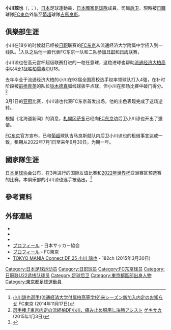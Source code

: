 {{short description|日本足球运动员}}
{{Use dmy dates|date=2017年5月}}
{{noteTA
|G1=football
|G2=JLeague
}}
{{Infobox football biography
|name=小川 諒也<br />''Ryoya Ogawa''
|image=Ogawa_Ryoya.jpg
|image_size=
|fullname=Ryoya Ogawa
|birth_date={{birth date and age|1996|11|24|df=y}}
|birth_place={{JPN}}[[東京都|東京都]][[練馬區|練馬區]]
|death_date=
|height={{height|m=1.79|precision=0}}
|position=[[後衛_(足球)|后卫]]
|currentclub= [[維多利亞體育會|吉馬良斯]] ([[FC東京|FC東京]]外借)
|clubnumber=6
| youthyears1 = 2012–2014
| youthclubs1 =流通經濟大學柏高等學校
| years1 = 2015–
| clubs1 = [[FC東京|FC東京]] 
| caps1 = 131
| goals1 = 4
| years2 = 2015
| clubs2 = → [[日職聯U22選拔隊|日職聯U22選拔隊]] (外借)
| caps2 = 14
| goals2 = 0
| years3 = 2022–
| clubs3 = → [[維多利亞體育會|吉馬良斯]] (外借)
| caps3 = 0
| goals3 = 0
| nationalyears1 = 2021– 
| nationalteam1 = [[日本國家足球隊|日本]]                  
| nationalcaps1 = 5
| nationalgoals1 = 0
|club-update= 2022年5月28日
| nationalteam-update = 2021年6月15日
}}

'''小川諒也'''（{{lang-ja|小川 諒也}}，{{lang-en|Ryoya Ogawa}}；{{Bd|1996年|11月24日||}}），[[日本|日本]]足球運動員，[[日本國家足球隊|日本國家足球隊]]成員，司職[[後衛_(足球)|后卫]]，現時被[[日本職業足球聯賽|日職]]球隊[[FC東京|FC東京]]外借至[[葡超|葡超]]球隊[[維多利亞體育會|吉馬良斯]]。

==俱樂部生涯==
小川在18岁的时候就已经被[[日职|日职]]联赛的[[FC东京|FC东京]]从流通经济大学附属中学招入到一线队。<ref name="fct2014">[http://www.fctokyo.co.jp/?p=202238 小川諒也選手(流通経済大学付属柏高等学校)来シーズン新加入内定のお知らせ] {{Wayback|url=http://www.fctokyo.co.jp/?p=202238 |date=20160315074434 }} FC東京 (2014年11月17日)</ref>入队之后他一直代表FC东京一队和二队参加[[日职|日职]]和[[日丙|日丙]]联赛，

小川谅也在高元宫杯超级联赛打进的一粒任意球，这粒进球也帮助[[流通经济大柏高中|流通经济大柏高中]]以4比1战胜[[柏雷素尔|柏雷素尔]]U18。

去年毕业于流通经济大柏的小川在93届全国高校选手权率领球队打入4强，在补时阶段被[[前橋育英高等學校|前桥育英]]的队长[[铃木德真|铃木德真]]弧线球扳平点球，但小川在那场比赛中破门得分。<ref>[http://web.gekisaka.jp/news/detail/?154869-154869-fl 選手権 F東京内定の流経柏DF小川、痛み止め服用し決勝アシスト] {{Wayback|url=http://web.gekisaka.jp/news/detail/?154869-154869-fl |date=20160614141324 }} [[ゲキサカ|ゲキサカ]] (2015年1月3日)</ref>

3月1日的[[亚冠|亚冠]]比赛，小川谅也代表FC东京首发出场，他的出色表现完成了这场逆转。

根据《北海道新闻》的消息，[[札幌冈萨多|札幌冈萨多]]已经向[[FC东京|FC东京]]边后卫小川谅也开出了邀请。 ​

[[FC东京|FC东京]]官方宣布，已和[[葡超|葡超]]球队吉马良斯就队内后卫小川谅也的租借事宜达成一致，租期从2022年7月1日至来年6月30日，为期一年。

==國家隊生涯==
[[日本足球协会|日本足球协会]]公布，在3月进行的国际友谊比赛和[[2022年世界杯|2022年世界杯]]亚洲赛区预选赛的比赛，本俱乐部的小川谅也选手被选出。<ref>{{Cite web|title=SAMURAI BLUE（日本代表）メンバー 国際親善試合韓国代表戦（3/25 神奈川／日産スタジアム）FIFAワールドカップ2022カタールアジア2次予選兼AFCアジアカップ中国2023予選モンゴル代表戦（3/30 千葉／フクダ電子アリーナ）|url=https://www.jfa.jp/samuraiblue/news/00026501/|website=JFA｜公益財団法人日本サッカー協会|accessdate=2021-03-18|language=ja|archive-date=2021-03-18|archive-url=https://web.archive.org/web/20210318131246/http://www.jfa.jp/samuraiblue/news/00026501/|dead-url=no}}</ref>

==參考資料==
{{Reflist}}

== 外部連結==
*{{Instagram|ryoyaogawa25}}
*{{Twitter|ryoyaogawa}}
* {{J.League player|15816}}
*[http://www.jfa.jp/national_team/u23_2016/member/ogawa_ryoya.html プロフィール] {{Wayback|url=http://www.jfa.jp/national_team/u23_2016/member/ogawa_ryoya.html |date=20200718023422 }} - 日本サッカー協会
*[http://www.fctokyo.co.jp/?p=206958 プロフィール] {{Wayback|url=http://www.fctokyo.co.jp/?p=206958 |date=20170826173459 }} - FC東京
*[http://www.182ch.net/sp/tokyomania69-ogawa/ TOKYO MANIA Connect DF 25 小川 諒也] {{Wayback|url=http://www.182ch.net/sp/tokyomania69-ogawa/ |date=20210130002721 }} - 182ch (2015年3月30日)

[[Category:日本足球运动员|Category:日本足球运动员]]
[[Category:日职球员|Category:日职球员]]
[[Category:FC东京球员|Category:FC东京球员]]
[[Category:日职联U22选拔队球员|Category:日职联U22选拔队球员]]
[[Category:足球后卫|Category:足球后卫]]
[[Category:東京都區部出身人物|Category:東京都區部出身人物]]
[[Category:東京都足球運動員|Category:東京都足球運動員]]